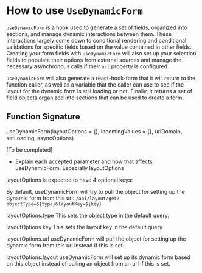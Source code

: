 
<Meta title="form/Dynamic Form/How to use useDynamicForm" />

# How to use `UseDynamicForm`

`useDynamicForm` is a hook used to generate a set of fields, organized into sections, and manage dynamic interactions between them. These interactions largely come down to
conditional rendering and conditional validations for specific fields based on the value contained in other fields. Creating your form fields with `useDynamicForm` will
also set up your selection fields to populate their options from external sources and manage the necessary asynchronous calls if their `url` property is configured.

`useDynamicForm` will also generate a react-hook-form that it will return to the function caller, as well as a variable that the caller can use to see if the layout for the
dynamic form is still loading or not. Finally, it returns a set of field objects organized into sections that can be used to create a form.

## Function Signature

useDynamicForm(layoutOptions = \{\}, incomingValues = \{\}, urlDomain, setLoading, asyncOptions)

[To be completed]
 - Explain each accepted parameter and how that affects useDynamicForm. Especially layoutOptions

 layoutOptions is expected to have 4 optional keys:

By default, useDynamicForm will try to pull the object for setting up the dynamic form from this url: 
`/api/layout/get?objectType=${type}&layoutKey=${key}`

layoutOptions.type
This sets the object type in the default query.

layoutOptions.key
This sets the layout key in the default query

layoutOptions.url
useDynamicForm will pull the object for setting up the dynamic form from this url instead if this is set.

layoutOptions.layout
useDynamicForm will set up its dynamic form based on this object instead of pulling an object from an url if this is set.